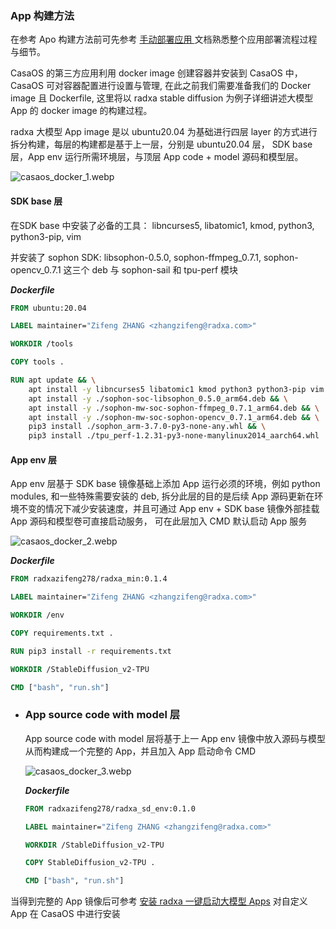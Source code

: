 ### App 构建方法

在参考 Apo 构建方法前可先参考 [手动部署应用 ](../local-ai-deploy/large-model)文档熟悉整个应用部署流程过程与细节。

CasaOS 的第三方应用利用 docker image 创建容器并安装到 CasaOS 中，CasaOS 可对容器配置进行设置与管理, 在此之前我们需要准备我们的 Docker image 且 Dockerfile, 这里将以 radxa stable diffusion 为例子详细讲述大模型 App 的 docker image 的构建过程。

radxa 大模型 App image 是以 ubuntu20.04 为基础进行四层 layer 的方式进行拆分构建，每层的构建都是基于上一层，分别是 ubuntu20.04 层， SDK base 层，App env 运行所需环境层，与顶层 App code + model 源码和模型层。

![casaos_docker_1.webp](/img/general-tutorial/tpu_ai/casaos_docker_1.webp)

#### SDK base 层

在SDK base 中安装了必备的工具： libncurses5, libatomic1, kmod, python3, python3-pip, vim

并安装了 sophon SDK: libsophon-0.5.0, sophon-ffmpeg_0.7.1, sophon-opencv_0.7.1 这三个 deb 与 sophon-sail 和 tpu-perf 模块

**_Dockerfile_**

```dockerfile
FROM ubuntu:20.04

LABEL maintainer="Zifeng ZHANG <zhangzifeng@radxa.com>"

WORKDIR /tools

COPY tools .

RUN apt update && \
    apt install -y libncurses5 libatomic1 kmod python3 python3-pip vim && \
    apt install -y ./sophon-soc-libsophon_0.5.0_arm64.deb && \
    apt install -y ./sophon-mw-soc-sophon-ffmpeg_0.7.1_arm64.deb && \
    apt install -y ./sophon-mw-soc-sophon-opencv_0.7.1_arm64.deb && \
    pip3 install ./sophon_arm-3.7.0-py3-none-any.whl && \
    pip3 install ./tpu_perf-1.2.31-py3-none-manylinux2014_aarch64.whl
```

#### App env 层

App env 层基于 SDK base 镜像基础上添加 App 运行必须的环境，例如 python modules, 和一些特殊需要安装的 deb,
拆分此层的目的是后续 App 源码更新在环境不变的情况下减少安装速度，并且可通过 App env + SDK base 镜像外部挂载 App 源码和模型卷可直接启动服务，
可在此层加入 CMD 默认启动 App 服务

![casaos_docker_2.webp](/img/general-tutorial/tpu_ai/casaos_docker_2.webp)

**_Dockerfile_**

```dockerfile
FROM radxazifeng278/radxa_min:0.1.4

LABEL maintainer="Zifeng ZHANG <zhangzifeng@radxa.com>"

WORKDIR /env

COPY requirements.txt .

RUN pip3 install -r requirements.txt

WORKDIR /StableDiffusion_v2-TPU

CMD ["bash", "run.sh"]
```

- ### App source code with model 层

  App source code with model 层将基于上一 App env 镜像中放入源码与模型从而构建成一个完整的 App，并且加入 App 启动命令 CMD

  ![casaos_docker_3.webp](/img/general-tutorial/tpu_ai/casaos_docker_3.webp)

  **_Dockerfile_**

  ```dockerfile
  FROM radxazifeng278/radxa_sd_env:0.1.0

  LABEL maintainer="Zifeng ZHANG <zhangzifeng@radxa.com>"

  WORKDIR /StableDiffusion_v2-TPU

  COPY StableDiffusion_v2-TPU .

  CMD ["bash", "run.sh"]
  ```

当得到完整的 App 镜像后可参考 [安装 radxa 一键启动大模型 Apps](casaos_app_install#安装-radxa-一键启动大模型-apps) 对自定义 App 在 CasaOS 中进行安装
